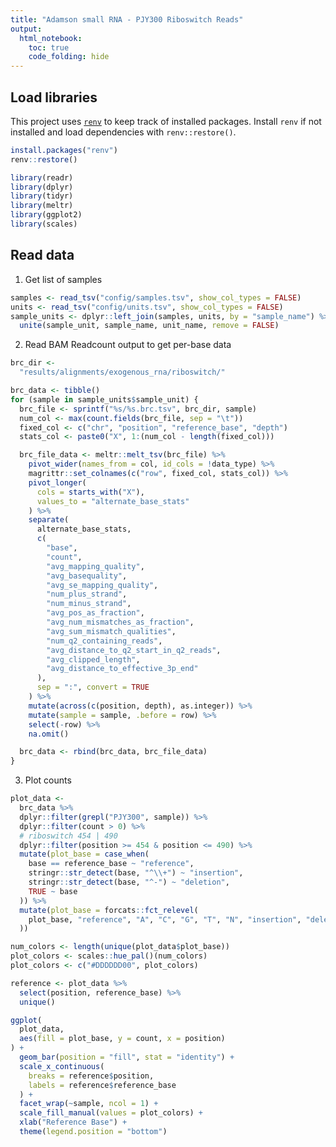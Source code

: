 ```yaml
---
title: "Adamson small RNA - PJY300 Riboswitch Reads"
output:
  html_notebook:
    toc: true
    code_folding: hide
---
```


## Load libraries

This project uses [`renv`](https://rstudio.github.io/renv/articles/renv.html)
to keep track of installed packages. Install `renv` if not installed and load
dependencies with `renv::restore()`.

```r
install.packages("renv")
renv::restore()
```

```r
library(readr)
library(dplyr)
library(tidyr)
library(meltr)
library(ggplot2)
library(scales)
```


## Read data

1. Get list of samples

```r
samples <- read_tsv("config/samples.tsv", show_col_types = FALSE)
units <- read_tsv("config/units.tsv", show_col_types = FALSE)
sample_units <- dplyr::left_join(samples, units, by = "sample_name") %>%
  unite(sample_unit, sample_name, unit_name, remove = FALSE)
```

2. Read BAM Readcount output to get per-base data


```r
brc_dir <-
  "results/alignments/exogenous_rna/riboswitch/"

brc_data <- tibble()
for (sample in sample_units$sample_unit) {
  brc_file <- sprintf("%s/%s.brc.tsv", brc_dir, sample)
  num_col <- max(count.fields(brc_file, sep = "\t"))
  fixed_col <- c("chr", "position", "reference_base", "depth")
  stats_col <- paste0("X", 1:(num_col - length(fixed_col)))

  brc_file_data <- meltr::melt_tsv(brc_file) %>%
    pivot_wider(names_from = col, id_cols = !data_type) %>%
    magrittr::set_colnames(c("row", fixed_col, stats_col)) %>%
    pivot_longer(
      cols = starts_with("X"),
      values_to = "alternate_base_stats"
    ) %>%
    separate(
      alternate_base_stats,
      c(
        "base",
        "count",
        "avg_mapping_quality",
        "avg_basequality",
        "avg_se_mapping_quality",
        "num_plus_strand",
        "num_minus_strand",
        "avg_pos_as_fraction",
        "avg_num_mismatches_as_fraction",
        "avg_sum_mismatch_qualities",
        "num_q2_containing_reads",
        "avg_distance_to_q2_start_in_q2_reads",
        "avg_clipped_length",
        "avg_distance_to_effective_3p_end"
      ),
      sep = ":", convert = TRUE
    ) %>%
    mutate(across(c(position, depth), as.integer)) %>%
    mutate(sample = sample, .before = row) %>%
    select(-row) %>%
    na.omit()

  brc_data <- rbind(brc_data, brc_file_data)
}
```

3. Plot counts

```r
plot_data <-
  brc_data %>%
  dplyr::filter(grepl("PJY300", sample)) %>%
  dplyr::filter(count > 0) %>%
  # riboswitch 454 | 490
  dplyr::filter(position >= 454 & position <= 490) %>%
  mutate(plot_base = case_when(
    base == reference_base ~ "reference",
    stringr::str_detect(base, "^\\+") ~ "insertion",
    stringr::str_detect(base, "^-") ~ "deletion",
    TRUE ~ base
  )) %>%
  mutate(plot_base = forcats::fct_relevel(
    plot_base, "reference", "A", "C", "G", "T", "N", "insertion", "deletion"
  ))
```


```r
num_colors <- length(unique(plot_data$plot_base))
plot_colors <- scales::hue_pal()(num_colors)
plot_colors <- c("#DDDDDD00", plot_colors)

reference <- plot_data %>%
  select(position, reference_base) %>%
  unique()

ggplot(
  plot_data,
  aes(fill = plot_base, y = count, x = position)
) +
  geom_bar(position = "fill", stat = "identity") +
  scale_x_continuous(
    breaks = reference$position,
    labels = reference$reference_base
  ) +
  facet_wrap(~sample, ncol = 1) +
  scale_fill_manual(values = plot_colors) +
  xlab("Reference Base") +
  theme(legend.position = "bottom")
```
